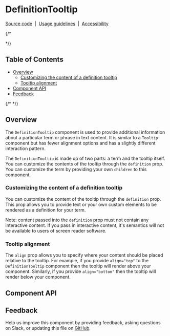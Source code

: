 
# DefinitionTooltip

[Source code](https://github.com/carbon-design-system/carbon/tree/main/packages/react/src/components/Tooltip/DefinitionTooltip.js)
&nbsp;|&nbsp;
[Usage guidelines](https://www.carbondesignsystem.com/components/tooltip/usage)
&nbsp;|&nbsp;
[Accessibility](https://www.carbondesignsystem.com/components/tooltip/accessibility)

{/* <!-- START doctoc generated TOC please keep comment here to allow auto update -->
<!-- DON'T EDIT THIS SECTION, INSTEAD RE-RUN doctoc TO UPDATE --> */}

## Table of Contents

- [Overview](#overview)
  - [Customizing the content of a definition tooltip](#customizing-the-content-of-a-definition-tooltip)
  - [Tooltip alignment](#tooltip-alignment)
- [Component API](#component-api)
- [Feedback](#feedback)

{/* <!-- END doctoc generated TOC please keep comment here to allow auto update --> */}

## Overview

The `DefinitionTooltip` component is used to provide additional information
about a particular term or phrase in text content. It is similar to a `Tooltip`
component but has fewer alignment options and has a slightly different
interaction pattern.

The `DefinitionTooltip` is made up of two parts: a term and the tooltip itself.
You can customize the contents of the tooltip through the `definition` prop. You
can customize the term by providing your own `children` to this component.

<Canvas>
  <Story of={DefinitionTooltipStories.Default} />
</Canvas>

### Customizing the content of a definition tooltip

You can customize the content of the tooltip through the `definition` prop. This
prop allows you to provide text or your own custom elements to be rendered as a
definition for your term.

Note: content passed into the `definition` prop must not contain any interactive
content. If you pass in interactive content, it's semantics will not be
available to users of screen reader software.

### Tooltip alignment

The `align` prop allows you to specify where your content should be placed
relative to the tooltip. For example, if you provide `align="top"` to the
`DefinitionTooltip` component then the tooltip will render above your component.
Similarly, if you provide `align="bottom"` then the tooltip will render below
your component.

## Component API

<ArgsTable />

## Feedback

Help us improve this component by providing feedback, asking questions on Slack,
or updating this file on
[GitHub](https://github.com/carbon-design-system/carbon/edit/main/packages/react/src/components/Tooltip/DefinitionTooltip.mdx).

